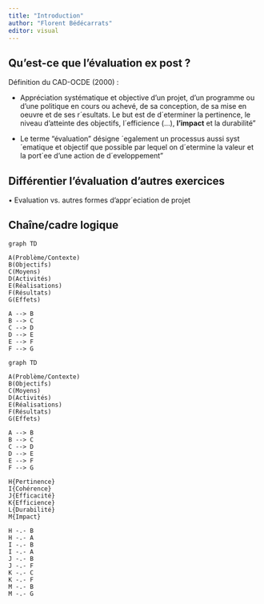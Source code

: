 ```yaml
---
title: "Introduction"
author: "Florent Bédécarrats"
editor: visual
---
```


## Qu'est-ce que l'évaluation ex post ?

Définition du CAD-OCDE (2000) :

-   Appréciation systématique et objective d'un projet, d'un programme ou d'une politique en cours ou achevé, de sa conception, de sa mise en oeuvre et de ses r´esultats. Le but est de d´eterminer la pertinence, le niveau d'atteinte des objectifs, l´efficience (...), **l'impact** et la durabilité"

-   Le terme "évaluation" désigne ´egalement un processus aussi syst´ematique et objectif que possible par lequel on d´etermine la valeur et la port´ee d'une action de d´eveloppement"

## Différentier l'évaluation d'autres exercices

• Evaluation vs. autres formes d'appr´eciation de projet

## Chaîne/cadre logique

```mermaid

graph TD

A(Problème/Contexte)
B(Objectifs)
C(Moyens)
D(Activités)
E(Réalisations)
F(Résultats)
G(Effets)

A --> B
B --> C
C --> D
D --> E
E --> F
F --> G

```

```mermaid

graph TD

A(Problème/Contexte)
B(Objectifs)
C(Moyens)
D(Activités)
E(Réalisations)
F(Résultats)
G(Effets)

A --> B
B --> C
C --> D
D --> E
E --> F
F --> G

H{Pertinence}
I{Cohérence}
J{Efficacité}
K{Efficience}
L{Durabilité}
M{Impact}

H -.- B
H -.- A
I -.- B
I -.- A
J -.- B
J -.- F
K -.- C
K -.- F
M -.- B
M -.- G



```
